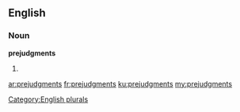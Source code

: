==English==

===Noun===
'''prejudgments'''

# {{plural of|[[prejudgment]]}}

[[Category:English plurals]]

[[ar:prejudgments]]
[[fr:prejudgments]]
[[ku:prejudgments]]
[[my:prejudgments]]